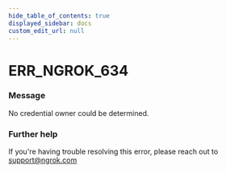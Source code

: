 ```yaml
---
hide_table_of_contents: true
displayed_sidebar: docs
custom_edit_url: null
---
```



# ERR_NGROK_634

### Message

No credential owner could be determined.

### Further help

If you're having trouble resolving this error, please reach out to [support@ngrok.com](mailto:support@ngrok.com?subject=Help%20with%20ERR_NGROK_634)

<ErrorDetails error="err_ngrok_634" />
